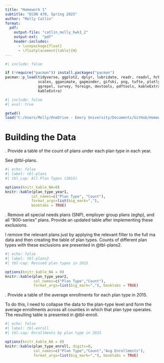 ```yaml
---
title: "Homework 1"
subtitle: "ECON 470, Spring 2025"
author: "Molly Catlin"
format:
  pdf:
    output-file: "catlin_molly_hwk1_2"
    output-ext:  "pdf"
    header-includes:
      - \usepackage{float}
      - \floatplacement{table}{H}
---
```


```r
#| include: false

if (!require("pacman")) install.packages("pacman")
pacman::p_load(tidyverse, ggplot2, dplyr, lubridate, readr, readxl, hrbrthemes, fixest,
               scales, gganimate, gapminder, gifski, png, tufte, plotly, OECD,
               ggrepel, survey, foreign, devtools, pdftools, kableExtra, modelsummary,
               kableExtra)
```

```r
#| include: false 
#| eval: true 

getwd()
load("C:/Users/Molly/OneDrive - Emory University/Documents/GitHub/Homework_1.2/submission_2/results/hwk1_workspace.Rdata") 
```

\newpage 
# Building the Data 

\noindent 1. Provide a table of the count of plans under each plan type in each year.<br>

See @tbl-plans.

```r
#| echo: false 
#| label: tbl-plans 
#| tbl_cap: All Plan Types (2015) 

options(knitr_kable_NA=0)
knitr::kable(plan_type_year1, 
            col_names=c("Plan Type", "Count"), 
            format_args=list(big_mark=","), 
            booktabs = TRUE)
```

\newpage 

\noindent 2. Remove all special needs plans (SNP), employer group plans (eghp), and all "800-series" plans. Provide an updated table after implementing these exclusions. 

I remove the relevant plans just by applying the relevant filter to the full ma data and then creating the table of plan types. Counts of different plan types with these exclusions are presented in @tbl-plans2.

```r
#| echo: false
#| label: tbl-plans2
#| tbl-cap: Revised plan types in 2015

options(knitr_kable_NA = 0)
knitr::kable(plan_type_year2, 
             col_names=c("Plan Type","Count"),
             format_args=list(big_mark=","), booktabs = TRUE)
```

\newpage 
\noindent 3. Provide a table of the average enrollments for each plan type in 2015. 

To do this, I need to collapse the data to the plan-type level and form the average enrollments across all counties in which that plan type operates. The resulting table is presented in @tbl-enroll.

```r
#| echo: false
#| label: tbl-enroll
#| tbl-cap: Enrollments by plan type in 2015

options(knitr_kable_NA = 0)
knitr::kable(plan_type_enroll, digits=0,
             col_names=c("Plan Type","Count","Avg Enrollments"),
             format_args=list(big_mark=","), booktabs = TRUE)
``` 